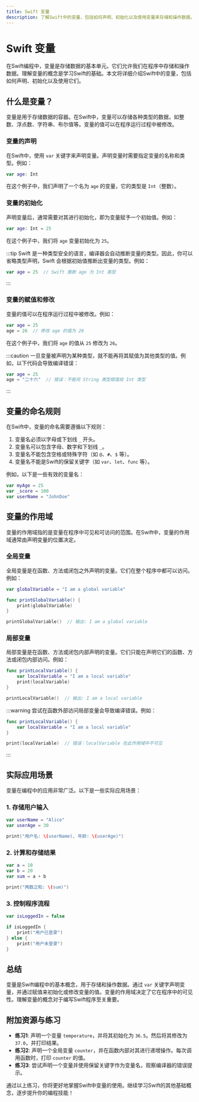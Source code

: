 ```yaml
---
title: Swift 变量
description: 了解Swift中的变量，包括如何声明、初始化以及使用变量来存储和操作数据。适合初学者的全面指南。
---
```


# Swift 变量

在Swift编程中，变量是存储数据的基本单元。它们允许我们在程序中存储和操作数据。理解变量的概念是学习Swift的基础。本文将详细介绍Swift中的变量，包括如何声明、初始化以及使用它们。

## 什么是变量？

变量是用于存储数据的容器。在Swift中，变量可以存储各种类型的数据，如整数、浮点数、字符串、布尔值等。变量的值可以在程序运行过程中被修改。

### 变量的声明

在Swift中，使用 `var` 关键字来声明变量。声明变量时需要指定变量的名称和类型。例如：

```swift
var age: Int
```

在这个例子中，我们声明了一个名为 `age` 的变量，它的类型是 `Int`（整数）。

### 变量的初始化

声明变量后，通常需要对其进行初始化，即为变量赋予一个初始值。例如：

```swift
var age: Int = 25
```

在这个例子中，我们将 `age` 变量初始化为 `25`。

:::tip
Swift 是一种类型安全的语言，编译器会自动推断变量的类型。因此，你可以省略类型声明，Swift 会根据初始值推断出变量的类型。例如：

```swift
var age = 25  // Swift 推断 age 为 Int 类型
```
:::

### 变量的赋值和修改

变量的值可以在程序运行过程中被修改。例如：

```swift
var age = 25
age = 26  // 修改 age 的值为 26
```

在这个例子中，我们将 `age` 的值从 `25` 修改为 `26`。

:::caution
一旦变量被声明为某种类型，就不能再将其赋值为其他类型的值。例如，以下代码会导致编译错误：

```swift
var age = 25
age = "二十六"  // 错误：不能将 String 类型赋值给 Int 类型
```
:::

## 变量的命名规则

在Swift中，变量的命名需要遵循以下规则：

1. 变量名必须以字母或下划线 `_` 开头。
2. 变量名可以包含字母、数字和下划线 `_`。
3. 变量名不能包含空格或特殊字符（如 `@`、`#`、`$` 等）。
4. 变量名不能是Swift的保留关键字（如 `var`、`let`、`func` 等）。

例如，以下是一些有效的变量名：

```swift
var myAge = 25
var _score = 100
var userName = "JohnDoe"
```

## 变量的作用域

变量的作用域指的是变量在程序中可见和可访问的范围。在Swift中，变量的作用域通常由声明变量的位置决定。

### 全局变量

全局变量是在函数、方法或闭包之外声明的变量。它们在整个程序中都可以访问。例如：

```swift
var globalVariable = "I am a global variable"

func printGlobalVariable() {
    print(globalVariable)
}

printGlobalVariable()  // 输出: I am a global variable
```

### 局部变量

局部变量是在函数、方法或闭包内部声明的变量。它们只能在声明它们的函数、方法或闭包内部访问。例如：

```swift
func printLocalVariable() {
    var localVariable = "I am a local variable"
    print(localVariable)
}

printLocalVariable()  // 输出: I am a local variable
```

:::warning
尝试在函数外部访问局部变量会导致编译错误。例如：

```swift
func printLocalVariable() {
    var localVariable = "I am a local variable"
}

print(localVariable)  // 错误：localVariable 在此作用域中不可见
```
:::

## 实际应用场景

变量在编程中的应用非常广泛。以下是一些实际应用场景：

### 1. 存储用户输入

```swift
var userName = "Alice"
var userAge = 30

print("用户名: \(userName), 年龄: \(userAge)")
```

### 2. 计算和存储结果

```swift
var a = 10
var b = 20
var sum = a + b

print("两数之和: \(sum)")
```

### 3. 控制程序流程

```swift
var isLoggedIn = false

if isLoggedIn {
    print("用户已登录")
} else {
    print("用户未登录")
}
```

## 总结

变量是Swift编程中的基本概念，用于存储和操作数据。通过 `var` 关键字声明变量，并通过赋值来初始化或修改变量的值。变量的作用域决定了它在程序中的可见性。理解变量的概念对于编写Swift程序至关重要。

## 附加资源与练习

- **练习1**: 声明一个变量 `temperature`，并将其初始化为 `36.5`。然后将其修改为 `37.0`，并打印结果。
- **练习2**: 声明一个全局变量 `counter`，并在函数内部对其进行递增操作。每次调用函数时，打印 `counter` 的值。
- **练习3**: 尝试声明一个变量并使用保留关键字作为变量名，观察编译器的错误提示。

通过以上练习，你将更好地掌握Swift中变量的使用。继续学习Swift的其他基础概念，逐步提升你的编程技能！
